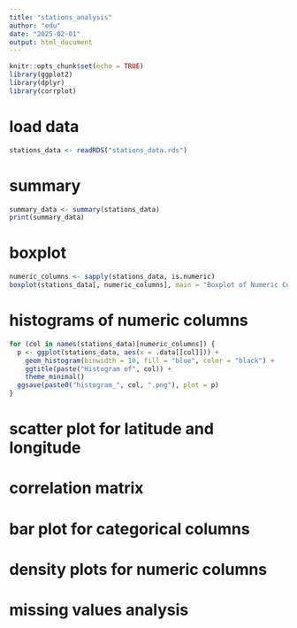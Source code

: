 ```yaml
---
title: "stations_analysis"
author: "edu"
date: "2025-02-01"
output: html_document
---
```


```r
knitr::opts_chunk$set(echo = TRUE)
library(ggplot2)
library(dplyr)
library(corrplot)
```

# load data
```r
stations_data <- readRDS("stations_data.rds")
```

# summary
```r
summary_data <- summary(stations_data)
print(summary_data)
```

# boxplot
```r
numeric_columns <- sapply(stations_data, is.numeric)
boxplot(stations_data[, numeric_columns], main = "Boxplot of Numeric Columns")
```

# histograms of numeric columns
```r
for (col in names(stations_data)[numeric_columns]) {
  p <- ggplot(stations_data, aes(x = .data[[col]])) +
    geom_histogram(binwidth = 10, fill = "blue", color = "black") +
    ggtitle(paste("Histogram of", col)) +
    theme_minimal()
  ggsave(paste0("histogram_", col, ".png"), plot = p)
}
```

# scatter plot for latitude and longitude

# correlation matrix 

# bar plot for categorical columns

# density plots for numeric columns

# missing values analysis

